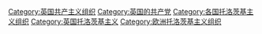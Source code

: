 [[Category:英国共产主义组织|Category:英国共产主义组织]]
[[Category:英国的共产党|Category:英国的共产党]]
[[Category:各国托洛茨基主义组织|Category:各国托洛茨基主义组织]]
[[Category:英国托洛茨基主义|Category:英国托洛茨基主义]]
[[Category:欧洲托洛茨基主义组织|Category:欧洲托洛茨基主义组织]]